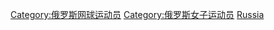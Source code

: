 [[Category:俄罗斯网球运动员|Category:俄罗斯网球运动员]]
[[Category:俄罗斯女子运动员|Category:俄罗斯女子运动员]]
[[Category:各國女子網球運動員|Russia]]
